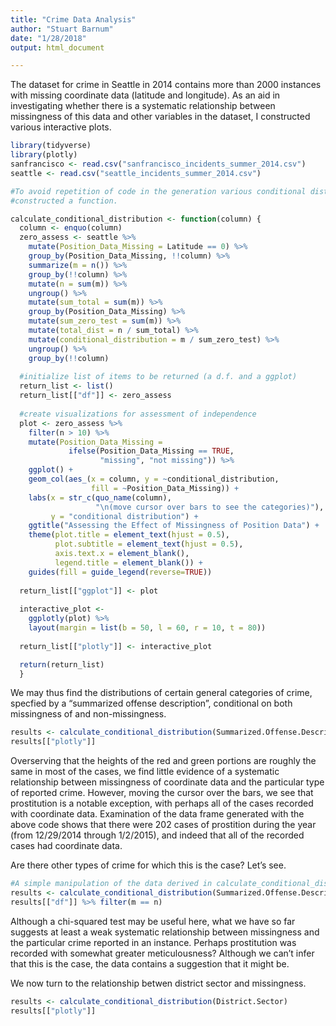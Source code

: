 ```yaml
---
title: "Crime Data Analysis"
author: "Stuart Barnum"
date: "1/28/2018"
output: html_document

---
```


The dataset for crime in Seattle in 2014 contains more than 2000 instances with missing coordinate data (latitude and longitude). As an aid in investigating whether there is a systematic relationship between missingness of this data and other variables in the dataset, I constructed various interactive plots.

```r
library(tidyverse)
library(plotly)
sanfrancisco <- read.csv("sanfrancisco_incidents_summer_2014.csv")
seattle <- read.csv("seattle_incidents_summer_2014.csv")

#To avoid repetition of code in the generation various conditional distributions, I 
#constructed a function.

calculate_conditional_distribution <- function(column) {
  column <- enquo(column)
  zero_assess <- seattle %>%
    mutate(Position_Data_Missing = Latitude == 0) %>%
    group_by(Position_Data_Missing, !!column) %>%
    summarize(m = n()) %>%
    group_by(!!column) %>%
    mutate(n = sum(m)) %>%
    ungroup() %>%
    mutate(sum_total = sum(m)) %>%
    group_by(Position_Data_Missing) %>%
    mutate(sum_zero_test = sum(m)) %>%
    mutate(total_dist = n / sum_total) %>%
    mutate(conditional_distribution = m / sum_zero_test) %>%
    ungroup() %>%
    group_by(!!column) 
    
  #initialize list of items to be returned (a d.f. and a ggplot)
  return_list <- list()
  return_list[["df"]] <- zero_assess
  
  #create visualizations for assessment of independence
  plot <- zero_assess %>% 
    filter(n > 10) %>%
    mutate(Position_Data_Missing = 
             ifelse(Position_Data_Missing == TRUE,
                    "missing", "not missing")) %>%
    ggplot() + 
    geom_col(aes_(x = column, y = ~conditional_distribution, 
                  fill = ~Position_Data_Missing)) +
    labs(x = str_c(quo_name(column), 
                   "\n(move cursor over bars to see the categories)"), 
         y = "conditional distribution") +
    ggtitle("Assessing the Effect of Missingness of Position Data") +
    theme(plot.title = element_text(hjust = 0.5),
          plot.subtitle = element_text(hjust = 0.5),
          axis.text.x = element_blank(),
          legend.title = element_blank()) +
    guides(fill = guide_legend(reverse=TRUE))
    
  return_list[["ggplot"]] <- plot 
  
  interactive_plot <- 
    ggplotly(plot) %>%
    layout(margin = list(b = 50, l = 60, r = 10, t = 80))
  
  return_list[["plotly"]] <- interactive_plot

  return(return_list)
  }

```

We may thus find the distributions of certain general categories of crime, specfied by a "summarized offense description", conditional on both missingness of and non-missingness.

```r
results <- calculate_conditional_distribution(Summarized.Offense.Description)
results[["plotly"]]
```

Overserving that the heights of the red and green portions are roughly the same in most of the cases, we find little evidence of a systematic relationship between missingness of coordinate data and the particular type of reported crime. However, moving the cursor over the bars, we see that prostitution is a notable exception, with perhaps all of the cases recorded with coordinate data. Examination of the data frame generated with the above code shows that there were 202 cases of prostition during the year (from 12/29/2014 through 1/2/2015), and indeed that all of the recorded cases had coordinate data. 

Are there other types of crime for which this is the case? Let's see.

```r

#A simple manipulation of the data derived in calculate_conditional_distribution suffices.
results <- calculate_conditional_distribution(Summarized.Offense.Description)
results[["df"]] %>% filter(m == n)

```

Although a chi-squared test may be useful here, what we have so far suggests at least a weak systematic relationship between missingness and the particular crime reported in an instance. Perhaps prostitution was  recorded with somewhat greater meticulousness? Although we can't infer that this is the case, the data contains a suggestion that it might be.

We now turn to the relationship betwen district sector and missingness.

```r
results <- calculate_conditional_distribution(District.Sector)
results[["plotly"]]
```




